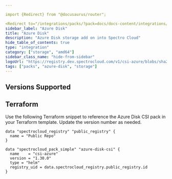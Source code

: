 ```yaml
---

import {Redirect} from "@docusaurus/router";

<Redirect to="/integrations/packs/?pack=docs/docs-content/integrations/csi-azure" />
sidebar_label: "Azure Disk"
title: "Azure Disk"
description: "Azure Disk storage add on into Spectro Cloud"
hide_table_of_contents: true
type: "integration"
category: ["storage", "amd64"]
sidebar_class_name: "hide-from-sidebar"
logoUrl: "https://registry.dev.spectrocloud.com/v1/csi-azure/blobs/sha256:0787b7943741181181823079533cd363884a28aa0651715ea43408bdc77a5c51?type=image.webp"
tags: ["packs", "azure-disk", "storage"]
---
```



<Redirect to="/integrations/packs/?pack=docs/docs-content/integrations/csi-azure" />

## Versions Supported

<Tabs queryString="parent">

<TabItem label="1.30.x" value="1.30.x">

</TabItem>
<TabItem label="1.29.x" value="1.29.x">

</TabItem>
</Tabs>

## Terraform

Use the following Terraform snippet to reference the Azure Disk CSI pack in your Terraform template. Update the version
number as needed.

```hcl
data "spectrocloud_registry" "public_registry" {
  name = "Public Repo"
}

data "spectrocloud_pack_simple" "azure-disk-csi" {
  name    = "csi-azure"
  version = "1.30.0"
  type = "helm"
  registry_uid = data.spectrocloud_registry.public_registry.id
}
```
